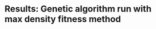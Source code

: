 Results: Genetic algorithm run with max density fitness method
========================================================


